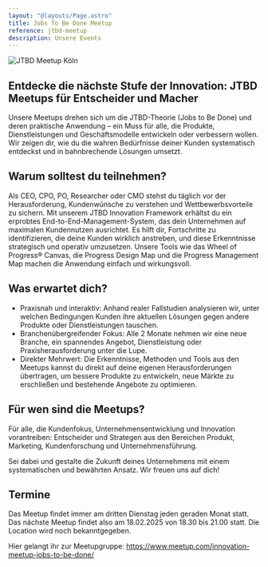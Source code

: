 ```yaml
---
layout: "@layouts/Page.astro"
title: Jobs To Be Done Meetup
reference: jtbd-meetup
description: Unsere Events
---
```

![JTBD Meetup Köln](src/images/meetup_jtbd.jpg "JTBD Meetup Köln")

## Entdecke die nächste Stufe der Innovation: JTBD Meetups für Entscheider und Macher

Unsere Meetups drehen sich um die JTBD-Theorie (Jobs to Be Done) und deren praktische Anwendung – ein Muss für alle, die Produkte, Dienstleistungen und Geschäftsmodelle entwickeln oder verbessern wollen. Wir zeigen dir, wie du die wahren Bedürfnisse deiner Kunden systematisch entdeckst und in bahnbrechende Lösungen umsetzt.

## Warum solltest du teilnehmen?

Als CEO, CPO, PO, Researcher oder CMO stehst du täglich vor der Herausforderung, Kundenwünsche zu verstehen und Wettbewerbsvorteile zu sichern. Mit unserem JTBD Innovation Framework erhältst du ein erprobtes End-to-End-Management-System, das dein Unternehmen auf maximalen Kundennutzen ausrichtet. Es hilft dir, Fortschritte zu identifizieren, die deine Kunden wirklich anstreben, und diese Erkenntnisse strategisch und operativ umzusetzen. Unsere Tools wie das Wheel of Progress® Canvas, die Progress Design Map und die Progress Management Map machen die Anwendung einfach und wirkungsvoll.

## Was erwartet dich?

* Praxisnah und interaktiv: Anhand realer Fallstudien analysieren wir, unter welchen Bedingungen Kunden ihre aktuellen Lösungen gegen andere Produkte oder Dienstleistungen tauschen.
* Branchenübergreifender Fokus: Alle 2 Monate nehmen wir eine neue Branche, ein spannendes Angebot, Dienstleistung oder Praxisherausforderung unter die Lupe.
* Direkter Mehrwert: Die Erkenntnisse, Methoden und Tools aus den Meetups kannst du direkt auf deine eigenen Herausforderungen übertragen, um bessere Produkte zu entwickeln, neue Märkte zu erschließen und bestehende Angebote zu optimieren.

## Für wen sind die Meetups?

Für alle, die Kundenfokus, Unternehmensentwicklung und Innovation vorantreiben: Entscheider und Strategen aus den Bereichen Produkt, Marketing, Kundenforschung und Unternehmensführung.

Sei dabei und gestalte die Zukunft deines Unternehmens mit einem systematischen und bewährten Ansatz. Wir freuen uns auf dich!

## Termine

Das Meetup findet immer am dritten Dienstag jeden geraden Monat statt. Das nächste Meetup findet also am 18.02.2025 von 18.30 bis 21.00 statt. Die Location wird noch bekanntgegeben.

Hier gelangt ihr zur Meetupgruppe:
 https://www.meetup.com/innovation-meetup-jobs-to-be-done/
